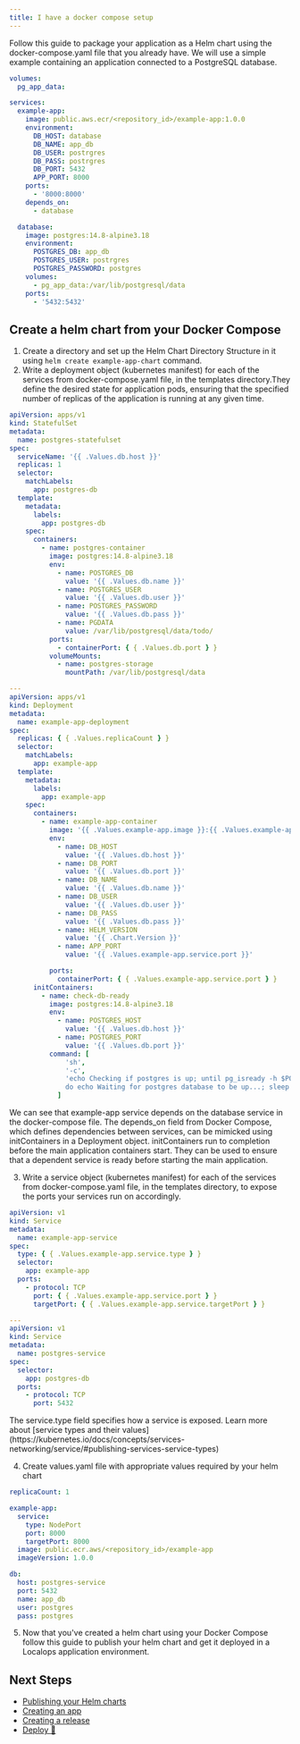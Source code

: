```yaml
---
title: I have a docker compose setup
---
```


Follow this guide to package your application as a Helm chart using the docker-compose.yaml file that you already have. We will use a simple example containing an application connected to a PostgreSQL database.

```yaml compose.yml
volumes:
  pg_app_data:

services:
  example-app:
    image: public.aws.ecr/<repository_id>/example-app:1.0.0
    environment:
      DB_HOST: database
      DB_NAME: app_db
      DB_USER: postrgres
      DB_PASS: postrgres
      DB_PORT: 5432
      APP_PORT: 8000
    ports:
      - '8000:8000'
    depends_on:
      - database

  database:
    image: postgres:14.8-alpine3.18
    environment:
      POSTGRES_DB: app_db
      POSTGRES_USER: postrgres
      POSTGRES_PASSWORD: postgres
    volumes:
      - pg_app_data:/var/lib/postgresql/data
    ports:
      - '5432:5432'
```

## Create a helm chart from your Docker Compose

1. Create a directory and set up the Helm Chart Directory Structure in it using `helm create example-app-chart` command.
2. Write a deployment object (kubernetes manifest) for each of the services from docker-compose.yaml file, in the templates directory.They define the desired state for application pods, ensuring that the specified number of replicas of the application is running at any given time.

```yaml templates/deployments.yaml
apiVersion: apps/v1
kind: StatefulSet
metadata:
  name: postgres-statefulset
spec:
  serviceName: '{{ .Values.db.host }}'
  replicas: 1
  selector:
    matchLabels:
      app: postgres-db
  template:
    metadata:
      labels:
        app: postgres-db
    spec:
      containers:
        - name: postgres-container
          image: postgres:14.8-alpine3.18
          env:
            - name: POSTGRES_DB
              value: '{{ .Values.db.name }}'
            - name: POSTGRES_USER
              value: '{{ .Values.db.user }}'
            - name: POSTGRES_PASSWORD
              value: '{{ .Values.db.pass }}'
            - name: PGDATA
              value: /var/lib/postgresql/data/todo/
          ports:
            - containerPort: { { .Values.db.port } }
          volumeMounts:
            - name: postgres-storage
              mountPath: /var/lib/postgresql/data

---
apiVersion: apps/v1
kind: Deployment
metadata:
  name: example-app-deployment
spec:
  replicas: { { .Values.replicaCount } }
  selector:
    matchLabels:
      app: example-app
  template:
    metadata:
      labels:
        app: example-app
    spec:
      containers:
        - name: example-app-container
          image: '{{ .Values.example-app.image }}:{{ .Values.example-app.imageVersion }}'
          env:
            - name: DB_HOST
              value: '{{ .Values.db.host }}'
            - name: DB_PORT
              value: '{{ .Values.db.port }}'
            - name: DB_NAME
              value: '{{ .Values.db.name }}'
            - name: DB_USER
              value: '{{ .Values.db.user }}'
            - name: DB_PASS
              value: '{{ .Values.db.pass }}'
            - name: HELM_VERSION
              value: '{{ .Chart.Version }}'
            - name: APP_PORT
              value: '{{ .Values.example-app.service.port }}'

          ports:
            containerPort: { { .Values.example-app.service.port } }
      initContainers:
        - name: check-db-ready
          image: postgres:14.8-alpine3.18
          env:
            - name: POSTGRES_HOST
              value: '{{ .Values.db.host }}'
            - name: POSTGRES_PORT
              value: '{{ .Values.db.port }}'
          command: [
              'sh',
              '-c',
              'echo Checking if postgres is up; until pg_isready -h $POSTGRES_HOST -p $POSTGRES_PORT;
              do echo Waiting for postgres database to be up...; sleep 2; done; echo Postgres is up!',
            ]
```

<Note>
  We can see that example-app service depends on the database service in the
  docker-compose file. The depends_on field from Docker Compose, which defines
  dependencies between services, can be mimicked using initContainers in a
  Deployment object. initContainers run to completion before the main
  application containers start. They can be used to ensure that a dependent
  service is ready before starting the main application.
</Note>

3. Write a service object (kubernetes manifest) for each of the services from docker-compose.yaml file, in the templates directory, to expose the ports your services run on accordingly.

```yaml templates/services.yaml
apiVersion: v1
kind: Service
metadata:
  name: example-app-service
spec:
  type: { { .Values.example-app.service.type } }
  selector:
    app: example-app
  ports:
    - protocol: TCP
      port: { { .Values.example-app.service.port } }
      targetPort: { { .Values.example-app.service.targetPort } }

---
apiVersion: v1
kind: Service
metadata:
  name: postgres-service
spec:
  selector:
    app: postgres-db
  ports:
    - protocol: TCP
      port: 5432
```

<Note>
  The service.type field specifies how a service is exposed. Learn more about
  [service types and their
  values](https://kubernetes.io/docs/concepts/services-networking/service/#publishing-services-service-types)
</Note>

4. Create values.yaml file with appropriate values required by your helm chart

```yaml values.yaml
replicaCount: 1

example-app:
  service:
    type: NodePort
    port: 8000
    targetPort: 8000
  image: public.ecr.aws/<repository_id>/example-app
  imageVersion: 1.0.0

db:
  host: postgres-service
  port: 5432
  name: app_db
  user: postgres
  pass: postgres
```

5. Now that you've created a helm chart using your Docker Compose follow this guide to publish your helm chart and get it deployed in a Localops application environment.

## Next Steps

- [Publishing your Helm charts](/category/publish-helm-chart)
- [Creating an app](https://help.localops.co/en/articles/9580323-apps)
- [Creating a release](https://help.localops.co/en/articles/9582027-releases)
- [Deploy 🚀](https://help.localops.co/en/articles/9582075-app-environments)
